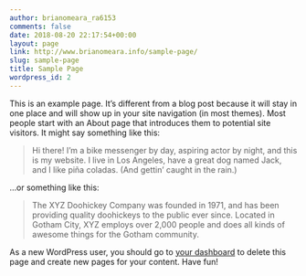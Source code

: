 ```yaml
---
author: brianomeara_ra6153
comments: false
date: 2018-08-20 22:17:54+00:00
layout: page
link: http://www.brianomeara.info/sample-page/
slug: sample-page
title: Sample Page
wordpress_id: 2
---
```


This is an example page. It's different from a blog post because it will stay in one place and will show up in your site navigation (in most themes). Most people start with an About page that introduces them to potential site visitors. It might say something like this:



<blockquote>Hi there! I'm a bike messenger by day, aspiring actor by night, and this is my website. I live in Los Angeles, have a great dog named Jack, and I like piña coladas. (And gettin' caught in the rain.)</blockquote>



...or something like this:



<blockquote>The XYZ Doohickey Company was founded in 1971, and has been providing quality doohickeys to the public ever since. Located in Gotham City, XYZ employs over 2,000 people and does all kinds of awesome things for the Gotham community.</blockquote>



As a new WordPress user, you should go to [your dashboard](http://www.brianomeara.info/wp-admin/) to delete this page and create new pages for your content. Have fun!
